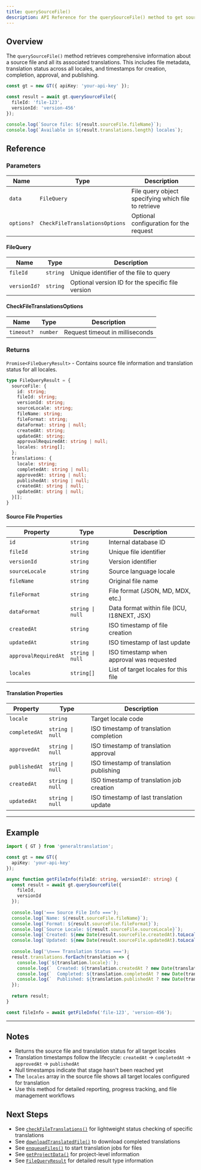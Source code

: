 ```yaml
---
title: querySourceFile()
description: API Reference for the querySourceFile() method to get source file and translation information
---
```


## Overview

The `querySourceFile()` method retrieves comprehensive information about a source file and all its associated translations.
This includes file metadata, translation status across all locales, and timestamps for creation, completion, approval, and publishing.

```typescript
const gt = new GT({ apiKey: 'your-api-key' });

const result = await gt.querySourceFile({
  fileId: 'file-123',
  versionId: 'version-456'
});

console.log(`Source file: ${result.sourceFile.fileName}`);
console.log(`Available in ${result.translations.length} locales`);
```

## Reference

### Parameters

| Name | Type | Description |
|------|------|-------------|
| `data` | `FileQuery` | File query object specifying which file to retrieve |
| `options?` | `CheckFileTranslationsOptions` | Optional configuration for the request |

#### FileQuery

| Name | Type | Description |
|------|------|-------------|
| `fileId` | `string` | Unique identifier of the file to query |
| `versionId?` | `string` | Optional version ID for the specific file version |

#### CheckFileTranslationsOptions

| Name | Type | Description |
|------|------|-------------|
| `timeout?` | `number` | Request timeout in milliseconds |

### Returns

`Promise<FileQueryResult>` - Contains source file information and translation status for all locales.

```typescript
type FileQueryResult = {
  sourceFile: {
    id: string;
    fileId: string;
    versionId: string;
    sourceLocale: string;
    fileName: string;
    fileFormat: string;
    dataFormat: string | null;
    createdAt: string;
    updatedAt: string;
    approvalRequiredAt: string | null;
    locales: string[];
  };
  translations: {
    locale: string;
    completedAt: string | null;
    approvedAt: string | null;
    publishedAt: string | null;
    createdAt: string | null;
    updatedAt: string | null;
  }[];
}
```

#### Source File Properties

| Property | Type | Description |
|----------|------|-------------|
| `id` | `string` | Internal database ID |
| `fileId` | `string` | Unique file identifier |
| `versionId` | `string` | Version identifier |
| `sourceLocale` | `string` | Source language locale |
| `fileName` | `string` | Original file name |
| `fileFormat` | `string` | File format (JSON, MD, MDX, etc.) |
| `dataFormat` | `string \| null` | Data format within file (ICU, I18NEXT, JSX) |
| `createdAt` | `string` | ISO timestamp of file creation |
| `updatedAt` | `string` | ISO timestamp of last update |
| `approvalRequiredAt` | `string \| null` | ISO timestamp when approval was requested |
| `locales` | `string[]` | List of target locales for this file |

#### Translation Properties

| Property | Type | Description |
|----------|------|-------------|
| `locale` | `string` | Target locale code |
| `completedAt` | `string \| null` | ISO timestamp of translation completion |
| `approvedAt` | `string \| null` | ISO timestamp of translation approval |
| `publishedAt` | `string \| null` | ISO timestamp of translation publishing |
| `createdAt` | `string \| null` | ISO timestamp of translation job creation |
| `updatedAt` | `string \| null` | ISO timestamp of last translation update |

---

## Example


```typescript copy
import { GT } from 'generaltranslation';

const gt = new GT({
  apiKey: 'your-api-key'
});

async function getFileInfo(fileId: string, versionId?: string) {
  const result = await gt.querySourceFile({
    fileId,
    versionId
  });
  
  console.log('=== Source File Info ===');
  console.log(`Name: ${result.sourceFile.fileName}`);
  console.log(`Format: ${result.sourceFile.fileFormat}`);
  console.log(`Source Locale: ${result.sourceFile.sourceLocale}`);
  console.log(`Created: ${new Date(result.sourceFile.createdAt).toLocaleString()}`);
  console.log(`Updated: ${new Date(result.sourceFile.updatedAt).toLocaleString()}`);
  
  console.log('\n=== Translation Status ===');
  result.translations.forEach(translation => {
    console.log(`${translation.locale}:`);
    console.log(`  Created: ${translation.createdAt ? new Date(translation.createdAt).toLocaleString() : 'Not started'}`);
    console.log(`  Completed: ${translation.completedAt ? new Date(translation.completedAt).toLocaleString() : 'In progress'}`);
    console.log(`  Published: ${translation.publishedAt ? new Date(translation.publishedAt).toLocaleString() : 'Not published'}`);
  });
  
  return result;
}

const fileInfo = await getFileInfo('file-123', 'version-456');
```


---

## Notes

* Returns the source file and translation status for all target locales
* Translation timestamps follow the lifecycle: `createdAt` → `completedAt` → `approvedAt` → `publishedAt`
* Null timestamps indicate that stage hasn't been reached yet
* The `locales` array in the source file shows all target locales configured for translation
* Use this method for detailed reporting, progress tracking, and file management workflows

## Next Steps

* See [`checkFileTranslations()`](/docs/core/class/methods/translation/checkFileTranslations) for lightweight status checking of specific translations
* See [`downloadTranslatedFile()`](/docs/core/class/methods/translation/downloadTranslatedFile) to download completed translations
* See [`enqueueFiles()`](/docs/core/class/methods/translation/enqueueFiles) to start translation jobs for files
* See [`getProjectData()`](/docs/core/class/methods/translation/getProjectData) for project-level information
* See [`FileQueryResult`](/docs/core/types/FileQueryResult) for detailed result type information